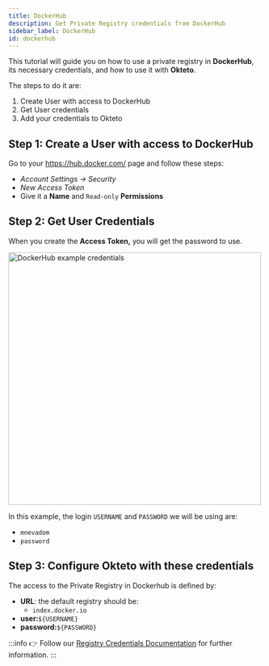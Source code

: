 ```yaml
---
title: DockerHub
description: Get Private Registry credentials from DockerHub 
sidebar_label: DockerHub
id: dockerhub
---
```



This tutorial will guide you on how to use a private registry in **DockerHub**, its necessary credentials, and how to use it with **Okteto**. 

The steps to do it are: 

1. Create User with access to DockerHub
1. Get User credentials
1. Add your credentials to Okteto

## Step 1: Create a User with access to DockerHub

Go to your https://hub.docker.com/ page and follow these steps: 

- *Account Settings → Security*
- *New Access Token*
- Give it a **Name** and `Read-only` **Permissions**

## Step 2: Get User Credentials

When you create the **Access Token,** you will get the password to use. 

<p align="left">
  <Image
    src={require("@site/static/img/credsexampledocker.png").default}
    alt="DockerHub example credentials"
    width="500"
  />
</p>

In this example, the login `USERNAME` and `PASSWORD` we will be using are:
- `mnevadom`
- `password`

## Step 3: Configure Okteto with these credentials

The access to the Private Registry in Dockerhub is defined by: 

- **URL**: the default registry should be:
    - `index.docker.io`
- **user:**`${USERNAME}`
- **password:**`${PASSWORD}`

:::info
👉 Follow our [Registry Credentials Documentation](admin/registry-credentials/registry-credentials.mdx) for further information.
:::